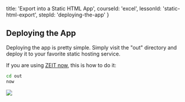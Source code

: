 
  title: 'Export into a Static HTML App',
  courseId: 'excel',
  lessonId: 'static-html-export',
  stepId: 'deploying-the-app'
}

## Deploying the App

Deploying the app is pretty simple. Simply visit the "out" directory and deploy it to your favorite static hosting service.

If you are using [ZEIT now](https://zeit.co/blog/unlimited-static), this is how to do it:

```bash
cd out
now
```

![](https://user-images.githubusercontent.com/50838/28051263-be887132-6620-11e7-814a-9b2e5903c250.png)


